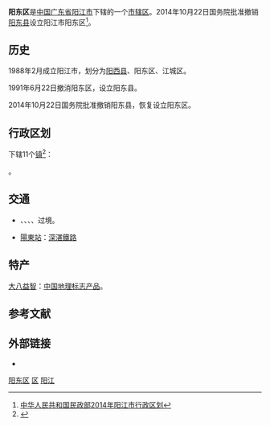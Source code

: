 {{Infobox China County
| county = 阳东区
| Photo = File:东平港 - panoramio.jpg
| Photoname = 阳东东平海岸
| map = 
| Pinyin = Yangdong qu
| Belong = [[广东省|广东省]][[阳江市|阳江市]]
| Types = [[市辖区|市辖区]]
| admincode = 
| founded = 
| seat = [[东城镇_(阳江市)|东城镇]]
| officerTitle = 区委书记
| officer = 冯富基
| officerTitle2 = 区长
| officer2 = 陈里焱
| division = 11个镇
| town = 11
| township = 
| subdistrict = 
| dialect = 
| post code = 529931
| phone code = 662
| coordinate = 
| area = 1830
| area land = 
| area water = 
| census yr = 2013
| pop = 48万
| density =  
| GDP = 
| GDP_as_of = 
| GDPPC = 
| carlicense = 粤Q
| web = www.yangdong.gov.cn
| web_title = 阳东区政府网
}}

'''阳东区'''是[[中国|中国]][[广东省|广东省]][[阳江市|阳江市]]下辖的一个[[市辖区|市辖区]]。2014年10月22日国务院批准撤销[[阳东县|阳东县]]设立阳江市阳东区<ref>[http://202.108.98.30/defaultQuery?shengji=%B9%E3%B6%AB%CA%A1%28%D4%C1%29&diji=%D1%F4%BD%AD%CA%D0&xianji=-1 中华人民共和国民政部2014年阳江市行政区划]</ref>。

==历史==
1988年2月成立阳江市，划分为[[阳西县|阳西县]]、阳东区、江城区。

1991年6月22日撤消阳东区，设立阳东县。

2014年10月22日国务院批准撤销阳东县，恢复设立阳东区。

== 行政区划 ==
{{PAGENAMEBASE}}下辖11个[[行政建制镇|镇]]<ref>{{PRC admin/ref sgc|44/17/04}}</ref>：

{{PRC admin/children|44/17/04}}。

== 交通 ==
* {{China Expwy Name|G15}}、{{China Expwy Name|S32|P= Guangdong}}、{{中国国道名|228}}、{{中国国道名|234}}、{{中国国道名|325}}过境。
* [[陽東站|陽東站]]：{{rint|cn|crh}}[[深湛鐵路|深湛鐵路]]

==特产==
[[大八益智|大八益智]]：[[中国地理标志产品|中国地理标志产品]]。

== 参考文献 ==
{{Wikisource|国务院关于同意广东省调整阳江市部分行政区划的批复}}
{{reflist}}

== 外部链接 ==
* {{Official website|http://www.yangdong.gov.cn/|name=阳江市阳东区人民政府}}

{{阳东区行政区划}}
{{阳江市行政区划}}
{{广东行政区划}}

[[Category:阳东区|]]
[[Category:阳江区县市|区]]
[[Category:广东市辖区|阳江]]